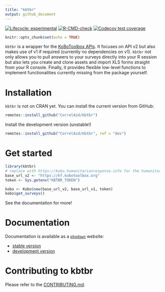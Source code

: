 ```yaml
---
title: "kbtbr"
output: github_document
---
```


<!-- badges: start -->
[![Lifecycle: experimental](https://img.shields.io/badge/lifecycle-experimental-orange.svg)](https://lifecycle.r-lib.org/articles/stages.html#experimental)
[![R-CMD-check](https://github.com/CorrelAid/kbtbr/workflows/R-CMD-check/badge.svg)](https://github.com/CorrelAid/kbtbr/actions)
[![Codecov test coverage](https://codecov.io/gh/CorrelAid/kbtbr/branch/main/graph/badge.svg)](https://codecov.io/gh/CorrelAid/kbtbr?branch=main)
<!-- badges: end -->

```r
knitr::opts_chunk$set(echo = TRUE)
```

`kbtbr` is a wrapper for the [KoBoToolbox APIs](https://support.kobotoolbox.org/api.html). It focuses on API v2 but also makes use of v1 if required (currently no dependencies on v1). `kbtbr` not only allows you to pull answers to your surveys directly into your R session but also lets you create and clone assets and import XLS forms straight from your R console. Finally, it provides flexible low-level functions to implement functionalities currently missing from the package yourself. 

# Installation

`kbtbr` is not on CRAN yet. You can install the current version from GitHub: 

```r
remotes::install_github("CorrelAid/kbtbr")
```

Install the development version (unstable!)

```r
remotes::install_github("CorrelAid/kbtbr", ref = "dev")
```

# Get started

```r
library(kbtbr)
# replace with https://kobo.humanitarianresponse.info for the humanitarian server or your own if you self-host
base_url_v2 <- "https://kf.kobotoolbox.org" 
token <- Sys.getenv("KBTBR_TOKEN")

kobo <- Kobo$new(base_url_v2, base_url_v1, token)
kobo$get_surveys()
```

See the documentation for more! 

# Documentation

Documentation is available as a [`pkgdown`](https://pkgdown.r-lib.org/) website:

- [stable version](https://correlaid.github.io/kbtbr/) 
- [development version](https://correlaid.github.io/kbtbr/dev/)

# Contributing to kbtbr

Please refer to the [CONTRIBUTING.md](https://github.com/correlaid/kbtbr/blob/main/.github/CONTRIBUTING.md).
